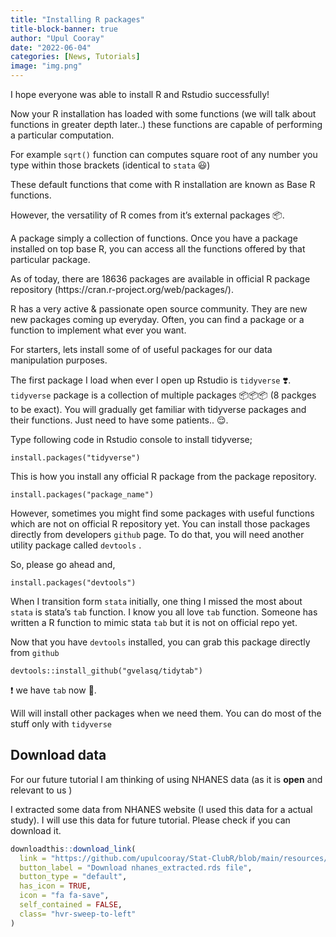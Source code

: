```yaml
---
title: "Installing R packages"
title-block-banner: true
author: "Upul Cooray"
date: "2022-06-04"
categories: [News, Tutorials]
image: "img.png"
---
```


I hope everyone was able to install R and Rstudio successfully!

Now your R installation has loaded with some functions (we will talk about functions in greater depth later..) these functions are capable of performing a particular computation.

For example `sqrt()` function can computes square root of any number you type within those brackets (identical to `stata` 😃)

These default functions that come with R installation are known as [Base R functions]{.red}.

However, the versatility of R comes from it's external packages 📦.

A package simply a collection of functions. Once you have a package installed on top base R, you can access all the functions offered by that particular package.

As of today, there are 18636 packages are available in official R package repository (https://cran.r-project.org/web/packages/).

R has a very active & passionate open source community. They are new new packages coming up everyday. Often, you can find a package or a function to implement what ever you want.

For starters, lets install some of of useful packages for our data manipulation purposes.

The first package I load when ever I open up Rstudio is `tidyverse` ❣️. `tidyverse` package is a collection of multiple packages 📦📦📦 (8 packges to be exact). You will gradually get familiar with tidyverse packages and their functions. Just need to have some patients.. 😌.

Type following code in Rstudio console to install tidyverse;

`install.packages("tidyverse")`

This is how you install any official R package from the package repository.

`install.packages("package_name")`

However, sometimes you might find some packages with useful functions which are not on official R repository yet. You can install those packages directly from developers `github` page. To do that, you will need another utility package called `devtools` .

So, please go ahead and,

`install.packages("devtools")`

When I transition form `stata` initially, one thing I missed the most about `stata` is stata's `tab` function. I know you all love `tab` function. Someone has written a R function to mimic stata `tab` but it is not on official repo yet.

Now that you have `devtools` installed, you can grab this package directly from `github`

    devtools::install_github("gvelasq/tidytab")

❗ we have `tab` now 🤝.

Will will install other packages when we need them. You can do most of the stuff only with `tidyverse`

## Download data

For our future tutorial I am thinking of using NHANES data (as it is **open** and relevant to us )

I extracted some data from NHANES website (I used this data for a actual study). I will use this data for future tutorial. Please check if you can download it.

```r

 

downloadthis::download_link(
  link = "https://github.com/upulcooray/Stat-ClubR/blob/main/resources/nhanes_extracted.rds",
  button_label = "Download nhanes_extracted.rds file",
  button_type = "default",
  has_icon = TRUE,
  icon = "fa fa-save",
  self_contained = FALSE,
  class= "hvr-sweep-to-left"
)




```
